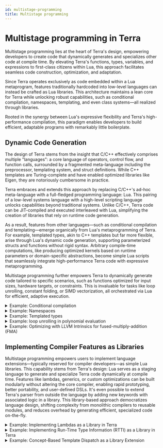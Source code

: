 ```yaml
---
id: multistage-programming
title: Multistage programming
---
```



# Multistage programming in Terra
Multistage programming lies at the heart of Terra's design, empowering developers to create code that dynamically generates and specializes other code at compile time. By elevating Terra's functions, types, variables, and expressions to first-class citizens within Lua, this approach facilitates seamless code construction, optimization, and adaptation.

Since Terra operates exclusively as code embedded within a Lua metaprogram, features traditionally hardcoded into low-level languages can instead be crafted as Lua libraries. This architecture maintains a lean core for Terra while unlocking robust capabilities, such as conditional compilation, namespaces, templating, and even class systems—all realized through libraries.

Rooted in the synergy between Lua's expressive flexibility and Terra's high-performance compilation, this paradigm enables developers to build efficient, adaptable programs with remarkably little boilerplate.

## Dynamic Code Generation
The design of Terra stems from the insight that C/C++ effectively comprises multiple "languages": a core language of operators, control flow, and function calls, surrounded by a fragmented meta-language including the preprocessor, templating system, and struct definitions. While C++ templates are Turing-complete and have enabled optimized libraries like Eigen, they are notoriously cumbersome in practice.

Terra embraces and extends this approach by replacing C/C++'s ad-hoc meta-language with a full-fledged programming language: Lua. This pairing of a low-level systems language with a high-level scripting language unlocks capabilities beyond traditional systems. Unlike C/C++, Terra code can be JIT-compiled and executed interleaved with Lua, simplifying the creation of libraries that rely on runtime code generation.

As a result, features from other languages—such as conditional compilation and templating—emerge organically from Lua's metaprogramming of Terra. For example, templated types, akin to C++ templates but far more flexible, arise through Lua's dynamic code generation, supporting parameterized structs and functions without rigid syntax. Arbitrary compile-time computations, like producing optimized kernels based on runtime parameters or domain-specific abstractions, become simple Lua scripts that seamlessly integrate high-performance Terra code with expressive metaprogramming.

Multistage programming further empowers Terra to dynamically generate code tailored to specific scenarios, such as functions optimized for input sizes, hardware targets, or constraints. This is invaluable for tasks like loop unrolling, constant folding, or SIMD vectorization, all orchestrated via Lua for efficient, adaptive execution.

<details>
  <summary>Example: Conditional compilation </summary>

Conditional compilation is done with control-flow that determines what code is defined.
<CodeColumns>
  <CodeColumn title="Terra">
    ```terra
    if iswindows() then
        terra waitatend()
            C.getchar()
        end
    else
        terra waitatend() end
    end
    ```
  </CodeColumn> 
  <CodeColumn title="C++">
    ```cpp
    #ifdef _WIN32
        void waitatend() { 
            getchar(); 
        }
    #else
        void waitatend() {}
    #endif
    ``` 
  </CodeColumn> 
</CodeColumns>
</details>


<details>
  <summary>Example: Namespaces</summary>

Statically-typed languages normally need constructs that specifically deal with the problem of namespaces (e.g., C++'s `namespace` keyword, or Java's `import` constructs). For Terra, we just use Lua's first-class tables as way to organize functions. When you use any "name" such as `myfunctions.add` inside a Terra function, the Terra will resolve it at _compile time_ to the Terra value it holds. Here is an example of placing a Terra function inside a Lua table, and then calling it from another Terra function:

```terra
local myfunctions = {}
-- terra functions are first-class Lua values

-- they can be stored in Lua tables
terra myfunctions.add(a : int, b : int) : int
    return a + b
end

-- and called from the tables as well
terra myfunctions.add3(a : int)
    return myfunctions.add(a,3)
end

--the declaration of myfunctions.add is just syntax sugar for:

myfunctions["add"] = terra(a : int, b : int) : int
    return a + b
end

print(myfunctions.add3(4))
```

In fact, you've already seen this behavior when we imported C functions:

```terra
C = terralib.includec("stdio.h")
```

The function `includec` just returns a Lua table (`C`) that contains the C functions. Since `C` is a Lua table, you can iterate through it if you want:

```terra
for k,v in pairs(C) do
    print(k,v)
end

-- seek         <terra function>
-- asprintf     <terra function>
-- gets         <terra function>
-- size_t       uint64
-- ...
```
</details>

<details>
  <summary>Example: Templated types</summary>

Templates become Lua functions that take a terra type T and use it to generate new types and code.
<CodeColumns>
  <CodeColumn title="Terra">
    ```terra
    function Array(T)
        struct Array {
            N : int
            data : &T
        }
        terra Array:get(i : int)
            return self.data[i]
        end
        return Array
    end

    FloatArray = Array(float)
    ```
  </CodeColumn> 
  <CodeColumn title="C++">
    ```cpp
    template<class T>
    struct Array {
        int N;
        T* data;

        T get(int i) {
            return data[i];
        }

    };
    
    typedef Array<float> FloatArray;
    ``` 
  </CodeColumn> 
</CodeColumns>

</details>

<details>
  <summary>Example: loop unrolling in polynomial evaluation</summary>

We explore loop unrolling in Terra for evaluating a cubic polynomial $ p(x) = a + b \cdot x + c \cdot x^2 + d \cdot x^3 $, where coefficients are stored in a struct array (`coeffs[0] = a`, `coeffs[1] = b`,  `coeffs[2] = c`,  `coeffs[3] = d`.). Horner's method rewrites the polynomial as $ a + x \cdot (b + x \cdot (c + x \cdot d)) $ to minimize multiplications and additions, improving numerical stability and performance.

Terra's metaprogramming capabilities allow us to unroll loops at compile time, generating explicit, optimized code without runtime overhead. The following code defines a generic, templated Polynomial evaluator supporting float or double types. It uses loop unrolling in the eval method to produce efficient, branch-free code.

```terra file=./tutorials/tutorial-resource-management/tutorial-poly-standard.t start=poly_start end=poly_end
```
To create a cubic polynomial type with float coefficients:
```terra 
local poly = Polynomial(float, 4) -- Generates and caches the type
```
Inspect the unrolled eval method using `:printpretty()` to see the expanded Terra code:
```
tutorial-poly.t:31:     terra poly.eval(self : &poly,x : float) : float
tutorial-poly.t:32:         var y : float = [&float]((@self).coeffs)[3] -- c
tutorial-poly.t:36:         y = x * y + [&float]((@self).coeffs)[2]     -- x*d + c
tutorial-poly.t:36:         y = x * y + [&float]((@self).coeffs)[1]     -- x*(x*d + c) + b
tutorial-poly.t:36:         y = x * y + [&float]((@self).coeffs)[0]     -- x*(x*(x*d + c) + b) + a
tutorial-poly.t:40:         return y
tutorial-poly.t:31:     end
```
This shows the loop fully unrolled into sequential multiply-adds, ready for further optimization by the compiler.

View the generated assembly with `:disas()` (with -O3 on an AMD CPU):
```
assembly for function at address 0x722b5a3bb000
0x722b5a3bb000(+0):             vmulsd  xmm1, xmm0, qword ptr [rdi + 24]
0x722b5a3bb005(+5):             vaddsd  xmm1, xmm1, qword ptr [rdi + 16]
0x722b5a3bb00a(+10):            vmulsd  xmm1, xmm1, xmm0
0x722b5a3bb00e(+14):            vaddsd  xmm1, xmm1, qword ptr [rdi + 8]
0x722b5a3bb013(+19):            vmulsd  xmm0, xmm1, xmm0
0x722b5a3bb017(+23):            vaddsd  xmm0, xmm0, qword ptr [rdi]
0x722b5a3bb01b(+27):            ret
```
This code is already quite efficient with 7 instructions (3 multiplies, 3 adds, 1 return) and 3 registers (an input/output register `xmm0`, a register `xmm1` to hold a temporary, and a general purpose register `rdi` to point to the coefficient array). 

</details>

<details>
  <summary>Example: Optimizing with LLVM Intrinsics for fused-multiply-addition (FMA) </summary>

We can further optimize the code of the previous example by fusing the addition and multiplication into one operation. The intrinsic (llvm.fma.f64 or llvm.fma.f32) ensures the compiler emits hardware FMA instructions (e.g., vfmadd213sd), reducing instruction count, latency, and rounding errors.

Here's the optimized code integrated into the Polynomial factory (replace the original eval method and add the intrinsic definition):
```terra file=./tutorials/tutorial-resource-management/tutorial-poly-optimized.t start=polyeval_start end=polyeval_end
```

The Terra intrinsic declaration maps directly to LLVM's FMA operation, selecting `llvm.fma.f32` for floats or `llvm.fma.f64` for doubles based on type `T`. It takes three `T` arguments (x, y, z) and returns `T`, computing $ x \cdot y + z $—perfect for Horner's nesting. This results in the following assembly with 5 instructions and 3 fused-multiply-adds.
```
assembly for function at address 0x736c9cc8a000
0x736c9cc8a000(+0):             vmovsd  xmm1, qword ptr [rdi + 24]
0x736c9cc8a005(+5):             vfmadd213sd     xmm1, xmm0, qword ptr [rdi + 16]
0x736c9cc8a00b(+11):            vfmadd213sd     xmm1, xmm0, qword ptr [rdi + 8]
0x736c9cc8a011(+17):            vfmadd213sd     xmm0, xmm1, qword ptr [rdi]
0x736c9cc8a016(+22):            ret
```
</details>



## Implementing Compiler Features as Libraries
Multistage programming empowers users to implement language extensions—typically reserved for compiler developers—as simple Lua libraries. This capability stems from Terra's design: Lua serves as a staging language to generate and specialize Terra code dynamically at compile time. Features like lambdas, generics, or custom optimizations can be built modularly without altering the core compiler, enabling rapid prototyping, better portability, and user-defined DSLs. It's even possible to extend Terra's parser from outside the language by adding new keywords with associated logic in a library. This library-based approach democratizes language design, shifting complexity from monolithic compilers to reusable modules, and reduces overhead by generating efficient, specialized code on-the-fly.

<details>
  <summary>Example: Implementing Lambdas as a Library in Terra </summary>

In traditional languages, lambdas (anonymous functions with captures) require compiler support for closure creation, variable capturing, and invocation. In Terra, multistage programming allows this to be implemented concisely as a Lua library using macros and structs. The following code creates function objects that wrap a Terra function, capture variables in a struct, and overload the apply metamethod for invocation. It's only a few lines, demonstrating the power of multistage programming to implement compiler features.

```terra file=./tutorials/tutorial-resource-management/liblambda.t start=lambda_new_start end=lambda_new_end
```
By loading this small library you can define and use lambda's as follows:
```terra file=./tutorials/tutorial-resource-management/tutorial-lambda.t start=tutorial_lambda_start end=tutorial_lambda_end
```
</details>

<details>
  <summary>Example: Implementing Run-Time Type Information (RTTI) as a Library in Terra </summary>

In C++, Run-Time Type Information (RTTI) is a built-in language feature implemented in the compiler for dynamic type checking and casting. In Terra, multistage programming allows RTTI to be implemented entirely as a Lua library outside the compiler, adding type IDs to structs and enabling dynamic casts with minimal code.

RTTI provides run-time identification of object types, useful for dynamic casting or polymorphism. The library assigns unique IDs to types, inserts them as fields in structs, and offers functions for querying and casting—mirroring C++'s typeid and dynamic_cast but in a lightweight, user-extensible module.

Implementing RTTI as a library benefits from modularity (easy updates without recompiling Terra), portability (no compiler dependencies), and customization (users can modify ID generation or add features). It leverages Lua's metaprogramming to insert fields and initializers dynamically, demonstrating how multistage programming shifts compiler-like features to libraries.

```terra file=./tutorials/tutorial-resource-management/librtti.t start=rtti_start end=rtti_end
```

The following test demonstrates dynamic casting: `f` identifies and prints the type of opaque pointers to `A` or `B` instances by performing a dynamic cast.
```terra file=./tutorials/tutorial-resource-management/tutorial-rtti.t start=tutorial_rtti_start end=tutorial_rtti_end
```
</details>


<details>
  <summary>Example: Concept-Based Template Dispatch as a Library Extension </summary>

Template dispatch selects the appropriate function overload at compile time based on argument types and constraints, improving type safety and expressiveness. Concepts define requirements on template parameters (e.g., Real for floating-point types, Integer for integers), ensuring only valid instantiations are allowed and providing clear error messages for mismatches.

The new standard library implements templated overloading of functions and methods, with template constraints via concepts—mirroring C++20's capabilities but in a modular library. This library uses Terra's unique feature to extend the parser from outside the language with a new keyword, `terraform`, with the dispatch logic implemented in the library.

Implementing this as a library offers key benefits: modularity (easy to update or replace), no core compiler modifications (faster iteration, better portability), and extensibility (users can add custom concepts or dispatch rules). It leverages Lua's metaprogramming to generate specialized code, reducing runtime overhead while keeping the language lightweight.

```terra file=./tutorials/tutorial-resource-management/tutorial-concepts.t start=tutorial_terraform_start end=tutorial_terraform_end
```
</details>